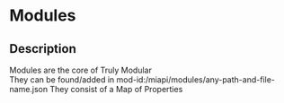 # Modules

## Description

 Modules are the core of Truly Modular  
They can be found/added in mod-id:/miapi/modules/any-path-and-file-name.jsonThey consist of a Map of Properties

